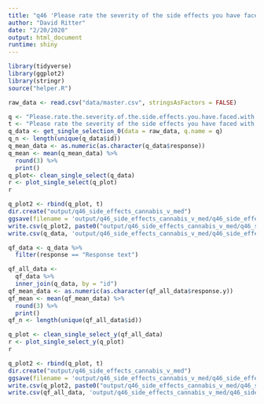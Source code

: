 ```yaml
---
title: "q46 'Please rate the severity of the side effects you have faced with prescription medications compared to cannabis treatments:'"
author: "David Ritter"
date: "2/20/2020"
output: html_document
runtime: shiny
---
```


```r
library(tidyverse)
library(ggplot2)
library(stringr)
source("helper.R")
```

```r
raw_data <- read.csv("data/master.csv", stringsAsFactors = FALSE)
```

```r
q <- "Please.rate.the.severity.of.the.side.effects.you.have.faced.with.prescription.medications.compared.to.cannabis.treatments."
t <- "Please rate the severity of the side effects you have faced with prescription medications compared to cannabis treatments:"
q_data <- get_single_selection_0(data = raw_data, q.name = q)
q_n <- length(unique(q_data$id))
q_mean_data <- as.numeric(as.character(q_data$response))
q_mean <- mean(q_mean_data) %>%
  round(3) %>%
  print()
q_plot<- clean_single_select(q_data)
r <- plot_single_select(q_plot)
r
```

```r
q_plot2 <- rbind(q_plot, t)
dir.create("output/q46_side_effects_cannabis_v_med")
ggsave(filename = 'output/q46_side_effects_cannabis_v_med/q46_side_effects_cannabis_v_med.png', plot = r, device = 'png')
write.csv(q_plot2, paste0("output/q46_side_effects_cannabis_v_med/q46_side_effects_cannabis_v_med_", q_n,".csv"), row.names=F)
write.csv(q_data, 'output/q46_side_effects_cannabis_v_med/q46_side_effects_cannabis_v_med_ids.csv', row.names = FALSE)
```

```r
qf_data <- q_data %>%
  filter(response == "Response text")
```

```r
qf_all_data <- 
  qf_data %>%
  inner_join(q_data, by = "id")
qf_mean_data <- as.numeric(as.character(qf_all_data$response.y))
qf_mean <- mean(qf_mean_data) %>%
  round(3) %>%
  print()
qf_n <- length(unique(qf_all_data$id))
```

```r
q_plot <- clean_single_select_y(qf_all_data)
r <- plot_single_select_y(q_plot)
r
```

```r
q_plot2 <- rbind(q_plot, t)
dir.create("output/q46_side_effects_cannabis_v_med")
ggsave(filename = 'output/q46_side_effects_cannabis_v_med/q46_side_effects_cannabis_v_med.png', plot = r, device = 'png')
write.csv(q_plot2, paste0("output/q46_side_effects_cannabis_v_med/q46_side_effects_cannabis_v_med_", qf_n,".csv"), row.names=F)
write.csv(qf_all_data, 'output/q46_side_effects_cannabis_v_med/q46_side_effects_cannabis_v_med_ids.csv', row.names = FALSE)
```


